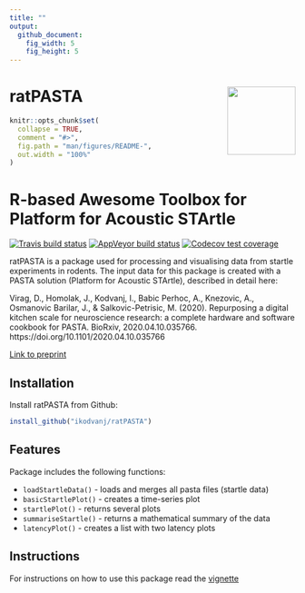 ```yaml
---
title: ""
output:
  github_document:
    fig_width: 5
    fig_height: 5
---
```

# ratPASTA <img src='man/figures/logo.png' align="right" height="120" />
<!-- README.md is generated from README.Rmd. Please edit that file -->

```r
knitr::opts_chunk$set(
  collapse = TRUE,
  comment = "#>",
  fig.path = "man/figures/README-",
  out.width = "100%"
)
```

# R-based Awesome Toolbox for Platform for Acoustic STArtle

<!-- badges: start -->
[![Travis build status](https://travis-ci.com/ikodvanj/ratPASTA.svg?branch=master)](https://travis-ci.com/ikodvanj/ratPASTA)
[![AppVeyor build status](https://ci.appveyor.com/api/projects/status/github/ikodvanj/ratPASTA?branch=master&svg=true)](https://ci.appveyor.com/project/ikodvanj/ratPASTA)
[![Codecov test coverage](https://codecov.io/gh/ikodvanj/ratPASTA/branch/master/graph/badge.svg)](https://codecov.io/gh/ikodvanj/ratPASTA?branch=master)
<!-- badges: end -->

ratPASTA is a package used for processing and visualising data from startle experiments in rodents. The input data for this package is created with a PASTA solution (Platform for Acoustic STArtle), described in detail here:

Virag, D., Homolak, J., Kodvanj, I., Babic Perhoc, A., Knezovic, A., Osmanovic Barilar, J., & Salkovic-Petrisic, M. (2020). Repurposing a digital kitchen scale for neuroscience research: a complete hardware and software cookbook for PASTA. BioRxiv, 2020.04.10.035766. https://doi.org/10.1101/2020.04.10.035766

[Link to preprint](https://www.biorxiv.org/content/10.1101/2020.04.10.035766v1)


## Installation

Install ratPASTA from Github:

``` r
install_github("ikodvanj/ratPASTA")

```
## Features

Package includes the following functions:

 * `loadStartleData()` - loads and merges all pasta files (startle data)
 * `basicStartlePlot()` - creates a time-series plot
 * `startlePlot()` - returns several plots
 * `summariseStartle()` - returns a mathematical summary of the data
 * `latencyPlot()` - creates a list with two latency plots
 

## Instructions

For instructions on how to use this package read the [vignette](https://ikodvanj.github.io/ratPASTAsite/articles/ratPASTA.html)







